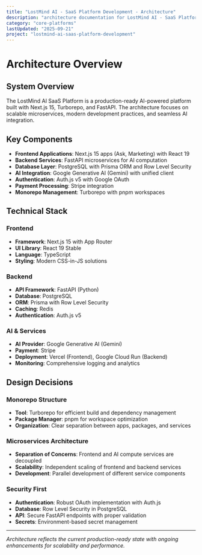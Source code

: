 ```yaml
---
title: "LostMind AI - SaaS Platform Development - Architecture"
description: "architecture documentation for LostMind AI - SaaS Platform Development"
category: "core-platforms"
lastUpdated: "2025-09-21"
project: "lostmind-ai-saas-platform-development"
---
```


# Architecture Overview

## System Overview

The LostMind AI SaaS Platform is a production-ready AI-powered platform built with Next.js 15, Turborepo, and FastAPI. The architecture focuses on scalable microservices, modern development practices, and seamless AI integration.

## Key Components

- **Frontend Applications**: Next.js 15 apps (Ask, Marketing) with React 19
- **Backend Services**: FastAPI microservices for AI computation
- **Database Layer**: PostgreSQL with Prisma ORM and Row Level Security
- **AI Integration**: Google Generative AI (Gemini) with unified client
- **Authentication**: Auth.js v5 with Google OAuth
- **Payment Processing**: Stripe integration
- **Monorepo Management**: Turborepo with pnpm workspaces

## Technical Stack

### Frontend
- **Framework**: Next.js 15 with App Router
- **UI Library**: React 19 Stable
- **Language**: TypeScript
- **Styling**: Modern CSS-in-JS solutions

### Backend
- **API Framework**: FastAPI (Python)
- **Database**: PostgreSQL
- **ORM**: Prisma with Row Level Security
- **Caching**: Redis
- **Authentication**: Auth.js v5

### AI & Services
- **AI Provider**: Google Generative AI (Gemini)
- **Payment**: Stripe
- **Deployment**: Vercel (Frontend), Google Cloud Run (Backend)
- **Monitoring**: Comprehensive logging and analytics

## Design Decisions

### Monorepo Structure
- **Tool**: Turborepo for efficient build and dependency management
- **Package Manager**: pnpm for workspace optimization
- **Organization**: Clear separation between apps, packages, and services

### Microservices Architecture
- **Separation of Concerns**: Frontend and AI compute services are decoupled
- **Scalability**: Independent scaling of frontend and backend services
- **Development**: Parallel development of different service components

### Security First
- **Authentication**: Robust OAuth implementation with Auth.js
- **Database**: Row Level Security in PostgreSQL
- **API**: Secure FastAPI endpoints with proper validation
- **Secrets**: Environment-based secret management

---

*Architecture reflects the current production-ready state with ongoing enhancements for scalability and performance.*